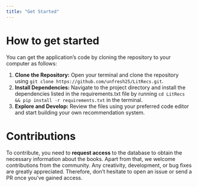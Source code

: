```yaml
---
title: "Get Started"
---
```


# How to get started

You can get the application's code by cloning the repository to your computer as follows:

1. **Clone the Repository:** Open your terminal and clone the repository using `git clone https://github.com/unfresh25/LitRecs.git`.
2. **Install Dependencies:** Navigate to the project directory and install the dependencies listed in the requirements.txt file by running `cd LitRecs && pip install -r requirements.txt` in the terminal.
3. **Explore and Develop:** Review the files using your preferred code editor and start building your own recommendation system.

# Contributions

To contribute, you need to **request access** to the database to obtain the necessary information about the books. Apart from that, we welcome contributions from the community. Any creativity, development, or bug fixes are greatly appreciated. Therefore, don't hesitate to open an issue or send a PR once you've gained access.
